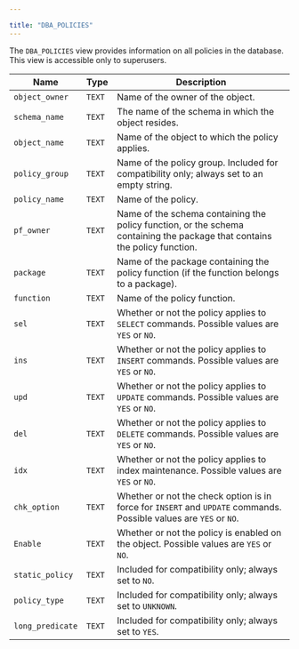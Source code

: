 ---

title: "DBA_POLICIES"
---

<div id="dba_policies" class="registered_link"></div>

The `DBA_POLICIES` view provides information on all policies in the database. This view is accessible only to superusers.

| Name             | Type   | Description                                                  |
| ---------------- | ------ | ------------------------------------------------------------ |
| `object_owner`   | `TEXT` | Name of the owner of the object.                             |
| `schema_name`    | `TEXT` | The name of the schema in which the object resides.          |
| `object_name`    | `TEXT` | Name of the object to which the policy applies.              |
| `policy_group`   | `TEXT` | Name of the policy group. Included for compatibility only; always set to an empty string. |
| `policy_name`    | `TEXT` | Name of the policy.                                          |
| `pf_owner`       | `TEXT` | Name of the schema containing the policy function, or the schema containing the package that contains the policy function. |
| `package`        | `TEXT` | Name of the package containing the policy function (if the function belongs to a package). |
| `function`       | `TEXT` | Name of the policy function.                                 |
| `sel`            | `TEXT` | Whether or not the policy applies to `SELECT` commands. Possible values are `YES` or `NO`. |
| `ins`            | `TEXT` | Whether or not the policy applies to `INSERT` commands. Possible values are `YES` or `NO`. |
| `upd`            | `TEXT` | Whether or not the policy applies to `UPDATE` commands. Possible values are `YES` or `NO`. |
| `del`            | `TEXT` | Whether or not the policy applies to `DELETE` commands. Possible values are `YES` or `NO`. |
| `idx`            | `TEXT` | Whether or not the policy applies to index maintenance. Possible values are `YES` or `NO`. |
| `chk_option`     | `TEXT` | Whether or not the check option is in force for `INSERT` and `UPDATE` commands. Possible values are `YES` or `NO`. |
| `Enable`         | `TEXT` | Whether or not the policy is enabled on the object. Possible values are `YES` or `NO`. |
| `static_policy`  | `TEXT` | Included for compatibility only; always set to `NO`.         |
| `policy_type`    | `TEXT` | Included for compatibility only; always set to `UNKNOWN`.    |
| `long_predicate` | `TEXT` | Included for compatibility only; always set to `YES`.        |